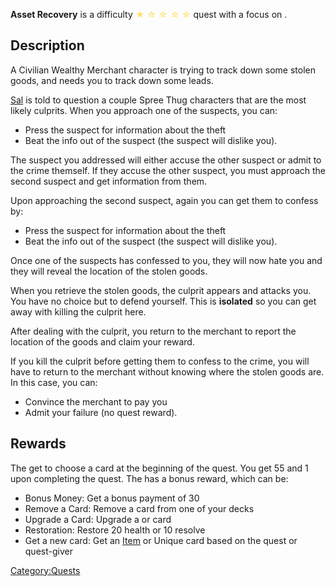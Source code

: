 {{stub}}
'''Asset Recovery''' is a difficulty <font color="#ffe066">&#9733; &#9734; &#9734; &#9734; &#9734;</font> quest with a focus on {{battle}}.

==Description==
A Civilian Wealthy Merchant character is trying to track down some stolen goods, and needs you to track down some leads. 

[[Sal]] is told to question a couple Spree Thug characters that are the most likely culprits. 
When you approach one of the suspects, you can:
* Press the suspect for information about the theft {{negotiation}}
* Beat the info out of the suspect {{battle}} (the suspect will dislike you).

The suspect you addressed will either accuse the other suspect or admit to the crime themself.
If they accuse the other suspect, you must approach the second suspect and get information from them. 

Upon approaching the second suspect, again you can get them to confess by:
* Press the suspect for information about the theft {{negotiation}}
* Beat the info out of the suspect {{battle}} (the suspect will dislike you).

Once one of the suspects has confessed to you, they will now hate you and they will reveal the location of the stolen goods. 

When you retrieve the stolen goods, the culprit appears and attacks you. You have no choice but to defend yourself. This {{battle}} is '''isolated''' so you can get away with killing the culprit here. 

After dealing with the culprit, you return to the merchant to report the location of the goods and claim your reward. 

If you kill the culprit before getting them to confess to the crime, you will have to return to the merchant without knowing where the stolen goods are. 
In this case, you can:
* Convince the merchant to pay you {{negotiation}}
* Admit your failure (no quest reward).



==Rewards==
The get to choose a card at the beginning of the quest. You get 55 {{shills}} and 1 {{Mettle}} upon completing the quest. 
The has a bonus reward, which can be:

* Bonus Money: Get a bonus payment of 30 {{shills}}
* Remove a Card: Remove a card from one of your decks
* Upgrade a Card: Upgrade a {{negotiation}} or {{battle}} card
* Restoration: Restore 20 health or 10 resolve
* Get a new card: Get an [[Items|Item]] or Unique card based on the quest or quest-giver





[[Category:Quests]]